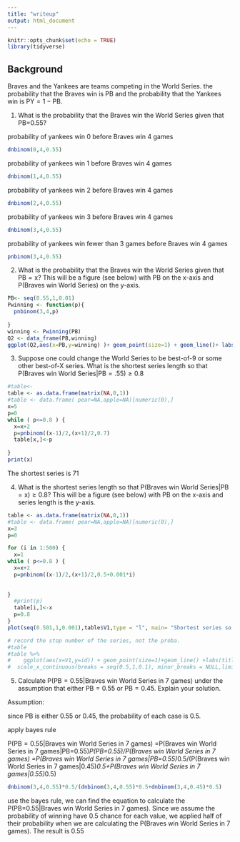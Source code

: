 ```yaml
---
title: "writeup"
output: html_document
---
```


```r
knitr::opts_chunk$set(echo = TRUE)
library(tidyverse)
```
## Background
Braves and the Yankees are teams competing in the World Series.
the probability that the Braves win is PB and the probability that the Yankees win is PY = 1 − PB.

1. What is the probability that the Braves win the World Series given that PB=0.55?

probability of yankees win 0 before Braves win 4 games 
```r
dnbinom(0,4,0.55)

```

probability of yankees win 1 before Braves win 4 games 
```r
dnbinom(1,4,0.55)

```

probability of yankees win 2 before Braves win 4 games 
```r
dnbinom(2,4,0.55)

```

probability of yankees win 3 before Braves win 4 games 
```r
dnbinom(3,4,0.55)

```

probability of yankees win fewer than 3 games before Braves win 4 games 

```r
pnbinom(3,4,0.55)
```

2. What is the probability that the Braves win the World Series given that PB = x? This will be a figure (see below) with PB on the x-axis and P(Braves win World Series) on the y-axis.

```r
PB<- seq(0.55,1,0.01)
Pwinning <- function(p){
  pnbinom(3,4,p)
  
}
winning <- Pwinning(PB)
Q2 <- data_frame(PB,winning)
ggplot(Q2,aes(x=PB,y=winning) )+ geom_point(size=1) + geom_line()+ labs(title= "Probability of winning the World Series ",x="Probability of the Braves winning a head-to-head matchup",y="Pr(Win World Series)") + scale_y_continuous(breaks = seq(0,1,0.2), minor_breaks = NULL,limits = c(0,1)) 

```


3. Suppose one could change the World Series to be best-of-9 or some other best-of-X series. What is the shortest series length so that P(Braves win World Series|PB = .55) ≥ 0.8

```r
#table<-
table <- as.data.frame(matrix(NA,0,1))
#table <- data.frame( pear=NA,apple=NA)[numeric(0),]
x=5
p=0
while ( p<=0.8 ) {
  x=x+2
  p=pnbinom((x-1)/2,(x+1)/2,0.7)
  table[x,]<-p
  
}
print(x)

```
The shortest series is 71


4. What is the shortest series length so that P(Braves win World Series|PB = x) ≥ 0.8? This will be a figure (see below) with PB on the x-axis and series length is the y-axis.


```r
table <- as.data.frame(matrix(NA,0,1))
#table <- data.frame( pear=NA,apple=NA)[numeric(0),]
x=3
p=0

for (i in 1:500) {
  x=1
while ( p<=0.8 ) {
  x=x+2
  p=pnbinom((x-1)/2,(x+1)/2,0.5+0.001*i)
  
  
}
  #print(p)
  table[i,]<-x
  p=0.8
}
plot(seq(0.501,1,0.001),table$V1,type = "l", main= "Shortest series so that P(Win WS given p)>=0.8",xlab = "Probability of the Braves winning a head-to-head matchup",ylab="series length")

# record the stop number of the series, not the proba.
#table
#table %>%
#    ggplot(aes(x=V1,y=id)) + geom_point(size=1)+geom_line() +labs(title= "Shortest series so that P(Win WS given p)>=0.8",x="Probability of the Braves winning a head-to-head matchup",y="series length") +
#  scale_x_continuous(breaks = seq(0.5,1,0.1), minor_breaks = NULL,limits = c(0.5,1))

```


5. Calculate P(PB = 0.55|Braves win World Series in 7 games) under the assumption that either PB = 0.55 or PB = 0.45. Explain your solution.

Assumption:

since PB is either 0.55 or 0.45, the probability of each case is 0.5. 

apply bayes rule 

P(PB = 0.55|Braves win World Series in 7 games)
=P(Braves win World Series in 7 games|PB=0.55)*P(PB=0.55)/P(Braves win World Series in 7 games)
=P(Braves win World Series in 7 games|PB=0.55)*0.5/(P(Braves win World Series in 7 games|0.45)*0.5+P(Braves win World Series in 7 games|0.55)*0.5)

```r
dnbinom(3,4,0.55)*0.5/(dnbinom(3,4,0.55)*0.5+dnbinom(3,4,0.45)*0.5)
```
use the bayes rule, we can find the equation to calculate the P(PB=0.55|Braves win World Series in 7 games). Since we assume the probability of winning have 0.5 chance for each value, we applied half of their probability when we are calculating the P(Braves win World Series in 7 games). The result is 0.55
  








